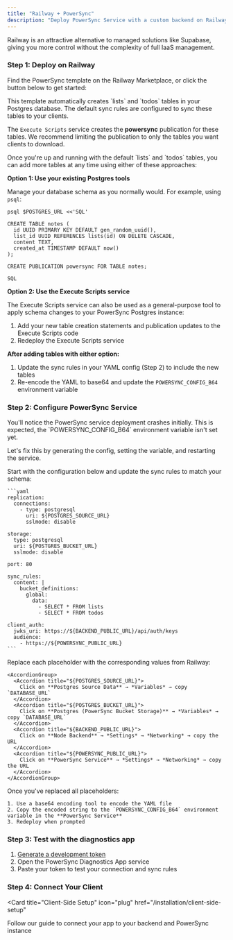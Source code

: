 ```yaml
---
title: "Railway + PowerSync"
description: "Deploy PowerSync Service with a custom backend on Railway, including Postgres source database, bucket storage, and diagnostics app."
---
```


Railway is an attractive alternative to managed solutions like Supabase, giving you more control without the complexity of full IaaS management.

### Step 1: Deploy on Railway

Find the PowerSync template on the Railway Marketplace, or click the button below to get started:

<Card
  title="Deploy on Railway"
  icon="train"
  href="todo"
  horizontal
/>

<Note>
  This template automatically creates `lists` and `todos` tables in your Postgres database. The default sync rules are configured to sync these tables to your clients.
  
  The `Execute Scripts` service creates the **powersync** publication for these tables. We recommend limiting the publication to only the tables you want clients to download.
</Note>

<Accordion title="Want to add more tables?">
  Once you're up and running with the default `lists` and `todos` tables, you can add more tables at any time using either of these approaches:

  **Option 1: Use your existing Postgres tools**

  Manage your database schema as you normally would. For example, using `psql`:

  ```shell
  psql $POSTGRES_URL <<'SQL'

  CREATE TABLE notes (
    id UUID PRIMARY KEY DEFAULT gen_random_uuid(),
    list_id UUID REFERENCES lists(id) ON DELETE CASCADE,
    content TEXT,
    created_at TIMESTAMP DEFAULT now()
  );

  CREATE PUBLICATION powersync FOR TABLE notes;

  SQL
  ```

  **Option 2: Use the Execute Scripts service**

  The Execute Scripts service can also be used as a general-purpose tool to apply schema changes to your PowerSync Postgres instance:

  1. Add your new table creation statements and publication updates to the Execute Scripts code
  2. Redeploy the Execute Scripts service

  **After adding tables with either option:**

  1. Update the sync rules in your YAML config (Step 2) to include the new tables
  2. Re-encode the YAML to base64 and update the `POWERSYNC_CONFIG_B64` environment variable
</Accordion>

### Step 2: Configure PowerSync Service

<Warning>
  You'll notice the PowerSync service deployment crashes initially. This is expected, the `POWERSYNC_CONFIG_B64` environment variable isn't set yet.
</Warning>

Let's fix this by generating the config, setting the variable, and restarting the service.

<Steps>
  <Step title="Copy the YAML config">
    Start with the configuration below and update the sync rules to match your schema:
    
    ```yaml
    replication:
      connections:
        - type: postgresql
          uri: ${POSTGRES_SOURCE_URL}
          sslmode: disable

    storage:
      type: postgresql
      uri: ${POSTGRES_BUCKET_URL}
      sslmode: disable

    port: 80

    sync_rules:
      content: |
        bucket_definitions:
          global:
            data:
              - SELECT * FROM lists
              - SELECT * FROM todos

    client_auth:
      jwks_uri: https://${BACKEND_PUBLIC_URL}/api/auth/keys
      audience:
        - https://${POWERSYNC_PUBLIC_URL}
    ```
  </Step>

  <Step title="Replace the placeholders">
    Replace each placeholder with the corresponding values from Railway:

    <AccordionGroup>
      <Accordion title="${POSTGRES_SOURCE_URL}">
        Click on **Postgres Source Data** → *Variables* → copy `DATABASE_URL`
      </Accordion>
      <Accordion title="${POSTGRES_BUCKET_URL}">
        Click on **Postgres (PowerSync Bucket Storage)** → *Variables* → copy `DATABASE_URL`
      </Accordion>
      <Accordion title="${BACKEND_PUBLIC_URL}">
        Click on **Node Backend** → *Settings* → *Networking* → copy the URL
      </Accordion>
      <Accordion title="${POWERSYNC_PUBLIC_URL}">
        Click on **PowerSync Service** → *Settings* → *Networking* → copy the URL
      </Accordion>
    </AccordionGroup>
  </Step>

  <Step title="Encode and deploy">
    Once you've replaced all placeholders:
    
    1. Use a base64 encoding tool to encode the YAML file
    2. Copy the encoded string to the `POWERSYNC_CONFIG_B64` environment variable in the **PowerSync Service**
    3. Redeploy when prompted
  </Step>
</Steps>

### Step 3: Test with the diagnostics app

1. [Generate a development token](https://docs.powersync.com/tutorials/self-host/generate-dev-token)
2. Open the PowerSync Diagnostics App service
3. Paste your token to test your connection and sync rules

### Step 4: Connect Your Client

<Card
  title="Client-Side Setup"
  icon="plug"
  href="/installation/client-side-setup"
>
  Follow our guide to connect your app to your backend and PowerSync instance
</Card>
